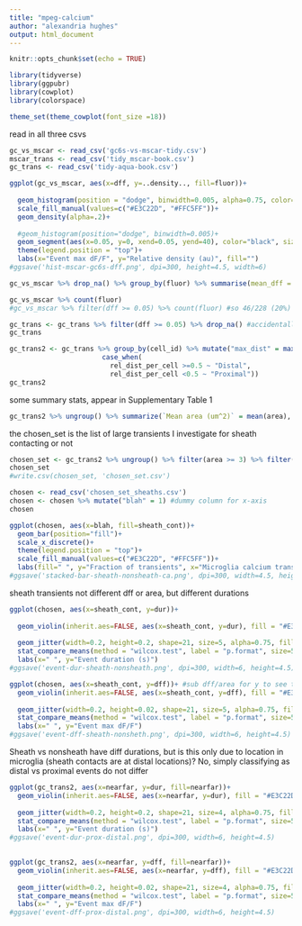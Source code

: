 ```yaml
---
title: "mpeg-calcium"
author: "alexandria hughes"
output: html_document
---
```


```r
knitr::opts_chunk$set(echo = TRUE)
```


```r
library(tidyverse)
library(ggpubr)
library(cowplot)
library(colorspace)
```

```r
theme_set(theme_cowplot(font_size =18))
```

read in all three csvs
```r
gc_vs_mscar <- read_csv('gc6s-vs-mscar-tidy.csv')
mscar_trans <- read_csv('tidy_mscar-book.csv')
gc_trans <- read_csv('tidy-aqua-book.csv')
```


```r
ggplot(gc_vs_mscar, aes(x=dff, y=..density.., fill=fluor))+
  
  geom_histogram(position = "dodge", binwidth=0.005, alpha=0.75, color="black")+
  scale_fill_manual(values=c("#E3C22D", "#FFC5FF"))+
  geom_density(alpha=.2)+
  
  #geom_histogram(position="dodge", binwidth=0.005)+
  geom_segment(aes(x=0.05, y=0, xend=0.05, yend=40), color="black", size=2, linetype="dotted", data=gc_vs_mscar)+
  theme(legend.position = "top")+
  labs(x="Event max dF/F", y="Relative density (au)", fill="")
#ggsave('hist-mscar-gc6s-dff.png', dpi=300, height=4.5, width=6)
```

```r
gc_vs_mscar %>% drop_na() %>% group_by(fluor) %>% summarise(mean_dff = mean(dff), err = sd(dff))

```

```r
gc_vs_mscar %>% count(fluor)
#gc_vs_mscar %>% filter(dff >= 0.05) %>% count(fluor) #so 46/228 (20%) of mScar transients are >= to 0.05
```
```r
gc_trans <- gc_trans %>% filter(dff >= 0.05) %>% drop_na() #accidentally left 4 unfiltered dff's less than 0.05 in the tidy data, so elim them first
gc_trans
```



```r
gc_trans2 <- gc_trans %>% group_by(cell_id) %>% mutate("max_dist" = max(dist_to_soma)) %>% mutate("rel_dist_per_cell" = dist_to_soma/max_dist) %>% mutate(n = n()) %>% mutate("trans_freq" = n/acq_dur) %>% mutate("nearfar" =
                       case_when(
                         rel_dist_per_cell >=0.5 ~ "Distal",
                         rel_dist_per_cell <0.5 ~ "Proximal"))
gc_trans2

```

some summary stats, appear in Supplementary Table 1
```r
gc_trans2 %>% ungroup() %>% summarize(`Mean area (um^2)` = mean(area), `SD area` = sd(area), `Mean dF/F` = mean(dff), `SD dF/F`=sd(dff), `Mean duration (s)` = mean(dur), `SD duration` = sd(dur), `Mean distance from soma (um)` = mean(dist_to_soma), sd_dist = sd(dist_to_soma), `Mean frequency (events/s)` = mean(trans_freq), sd_freq = sd(trans_freq))
```


the chosen_set is the list of large transients I investigate for sheath contacting or not
```r
chosen_set <- gc_trans2 %>% ungroup() %>% filter(area >= 3) %>% filter(dff >= 0.10) %>% arrange(desc(dff)) %>% select(cell_id, area, dff, dur, n) %>% arrange(cell_id)
chosen_set 
#write.csv(chosen_set, 'chosen_set.csv')
```

```r
chosen <- read_csv('chosen_set_sheaths.csv')
chosen <- chosen %>% mutate("blah" = 1) #dummy column for x-axis
chosen
```


```r
ggplot(chosen, aes(x=blah, fill=sheath_cont))+
  geom_bar(position="fill")+
  scale_x_discrete()+
  theme(legend.position = "top")+
  scale_fill_manual(values=c("#E3C22D", "#FFC5FF"))+
  labs(fill=" ", y="Fraction of transients", x="Microglia calcium transients") #9/31 microglia represented here
#ggsave('stacked-bar-sheath-nonsheath-ca.png', dpi=300, width=4.5, height=4.5)
```

sheath transients not different dff or area, but different durations
```r
ggplot(chosen, aes(x=sheath_cont, y=dur))+
  
  geom_violin(inherit.aes=FALSE, aes(x=sheath_cont, y=dur), fill = "#E3C22D", color= "#777777", size=1, alpha=0.5, linetype="longdash", scale="width", trim=FALSE, draw_quantiles = c(0.25, 0.5, 0.75))+
  
  geom_jitter(width=0.2, height=0.2, shape=21, size=5, alpha=0.75, fill="#FFC5FF")+
  stat_compare_means(method = "wilcox.test", label = "p.format", size=5.5, label.x=1.375)+
  labs(x=" ", y="Event duration (s)")
#ggsave('event-dur-sheath-nonsheath.png', dpi=300, width=6, height=4.5)
```


```r
ggplot(chosen, aes(x=sheath_cont, y=dff))+ #sub dff/area for y to see that dff also not different betw groups
  geom_violin(inherit.aes=FALSE, aes(x=sheath_cont, y=dff), fill = "#E3C22D", color= "#777777", size=1, alpha=0.5, linetype="longdash", scale="width", trim=FALSE, draw_quantiles = c(0.25, 0.5, 0.75))+
  
  geom_jitter(width=0.2, height=0.02, shape=21, size=5, alpha=0.75, fill="#FFC5FF")+
  stat_compare_means(method = "wilcox.test", label = "p.format", size=5.5, label.x=1.375)+
  labs(x=" ", y="Event max dF/F")
#ggsave('event-dff-sheath-nonsheth.png', dpi=300, width=6, height=4.5)
```


Sheath vs nonsheath have diff durations, but is this only due to location in microglia (sheath contacts are at distal locations)? No, simply classifying as distal vs proximal events do not differ
```r
ggplot(gc_trans2, aes(x=nearfar, y=dur, fill=nearfar))+
  geom_violin(inherit.aes=FALSE, aes(x=nearfar, y=dur), fill = "#E3C22D", color= "#777777", size=1, alpha=0.5, linetype="longdash", scale="width", trim=FALSE, draw_quantiles = c(0.25, 0.5, 0.75))+
  
  geom_jitter(width=0.2, height=0.2, shape=21, size=4, alpha=0.75, fill="#FFC5FF")+
  stat_compare_means(method = "wilcox.test", label = "p.format", size=5.5, label.x=1.375)+
  labs(x=" ", y="Event duration (s)")
#ggsave('event-dur-prox-distal.png', dpi=300, width=6, height=4.5)
 
```


```r
ggplot(gc_trans2, aes(x=nearfar, y=dff, fill=nearfar))+
  geom_violin(inherit.aes=FALSE, aes(x=nearfar, y=dff), fill = "#E3C22D", color= "#777777", size=1, alpha=0.5, linetype="longdash", scale="width", trim=FALSE, draw_quantiles = c(0.25, 0.5, 0.75))+
  
  geom_jitter(width=0.2, height=0.02, shape=21, size=4, alpha=0.75, fill="#FFC5FF")+
  stat_compare_means(method = "wilcox.test", label = "p.format", size=5.5, label.x=1.375)+
  labs(x=" ", y="Event max dF/F")
#ggsave('event-dff-prox-distal.png', dpi=300, width=6, height=4.5)
```


